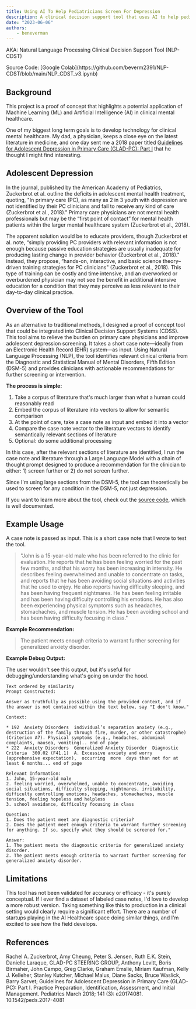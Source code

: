 ```yaml
---
title: Using AI To Help Pediatricians Screen For Depression
description: A clinical decision support tool that uses AI to help pediatricians screen for depression.
date: "2023-06-06"
authors:
    - beneverman
---
```

AKA: Natural Language Processing Clinical Decision Support Tool (NLP-CDST)

<Callout>
    Source Code: [Google Colab](https://github.com/beverm2391/NLP-CDST/blob/main/NLP_CDST_v3.ipynb)
</Callout>

## Background

This project is a proof of concept that highlights a potential application of Machine Learning (ML) and Artificial Intelligence (AI) in clinical mental healthcare.

One of my biggest long term goals is to develop technology for clinical mental healthcare. My dad, a physician, keeps a close eye on the latest literature in medicine, and one day sent me a 2018 paper titled [Guidelines for Adolescent Depression in Primary Care (GLAD-PC): Part I](https://publications.aap.org/pediatrics/article/141/3/e20174081/37626/Guidelines-for-Adolescent-Depression-in-Primary?autologincheck=redirected) that he thought I might find interesting.

## Adolescent Depression

In the journal, published by the American Academy of Pediatrics, Zuckerbrot et al. outline the deficits in adolescent mental health treatment, quoting, "In primary care (PC), as many as 2 in 3 youth with depression are not identified by their PC clinicians and fail to receive any kind of care (Zuckerbrot et al., 2018)." Primary care physicians are not mental health professionals but may be the “first point of contact” for mental health patients within the larger mental healthcare system (Zuckerbrot et al., 2018).

The apparent solution would be to educate providers, though Zuckerbrot et al. note, “simply providing PC providers with relevant information is not enough because passive education strategies are usually inadequate for producing lasting change in provider behavior (Zuckerbrot et al., 2018)." Instead, they propose, “hands-on, interactive, and basic science theory–driven training strategies for PC clinicians" (Zuckerbrot et al., 2018). This type of training can be costly and time intensive, and an overworked or overburdened physician may not see the benefit in additional intensive education for a condition that they may perceive as less relevant to their day-to-day clinical practice.

## Overview of the Tool

As an alternative to traditional methods, I designed a proof of concept tool that could be integrated into Clinical Decision Support Systems (CDSS). This tool aims to relieve the burden on primary care physicians and improve adolescent depression screening. It takes a short case note—ideally from an Electronic Health Record (EHR) system—as input. Using Natural Language Processing (NLP), the tool identifies relevant clinical criteria from the Diagnostic and Statistical Manual of Mental Disorders, Fifth Edition (DSM-5) and provides clinicians with actionable recommendations for further screening or intervention.

**The process is simple:**
1. Take a corpus of literature that's much larger than what a human could reasonably read
2. Embed the corpus of literature into vectors to allow for semantic comparison
3. At the point of care, take a case note as input and embed it into a vector
4. Compare the case note vector to the literature vectors to identify semantically relevant sections of literature
5. Optional: do some additional processing

In this case, after the relevant sections of literature are identified, I run the case note and literature through a Large Language Model with a chain of thought prompt designed to produce a recommendation for the clinician to either: 1) screen further or 2) do not screen further.

Since I'm using large sections from the DSM-5, the tool can theoretically be used to screen for any condition in the DSM-5, not just depression.

If you want to learn more about the tool, check out the [source code](https://github.com/beverm2391/NLP-CDST/blob/main/NLP_CDST_v3.ipynb), which is well documented.

## Example Usage
A case note is passed as input. This is a short case note that I wrote to test the tool.

>"John is a 15-year-old male who has been referred to the clinic for evaluation. He reports that he has been feeling worried for the past few months, and that his worry has been increasing in intensity. He describes feeling overwhelmed and unable to concentrate on tasks, and reports that he has been avoiding social situations and activities that he used to enjoy. He also reports having difficulty sleeping, and has been having frequent nightmares. He has been feeling irritable and has been having difficulty controlling his emotions. He has also been experiencing physical symptoms such as headaches, stomachaches, and muscle tension. He has been avoiding school and has been having difficulty focusing in class."

**Example Recommendation:**

>The patient meets enough criteria to warrant further screening for generalized anxiety disorder.

**Example Debug Output:**

The user wouldn't see this output, but it's useful for debugging/understanding what's going on under the hood.

```text copy
Text ordered by similarity
Prompt Constructed: 

Answer as truthfully as possible using the provided context, and if the answer is not contained within the text below, say "I don't know."

Context:

* 192  Anxiety Disorders  individual’s separation anxiety (e.g., destruction of the family through fire, murder, or other catastrophe) (Criterion A7). Physical symptoms (e.g., headaches, abdominal complaints, nausea, vomiting).. end of page
* 222  Anxiety Disorders  Generalized Anxiety Disorder  Diagnostic Criteria  300.02 (F41.1)  A. Excessive anxiety and worry  (apprehensive expectation),  occurring  more  days than not for at least 6 months... end of page

Relevant Information:
1. John, 15-year-old male
2. feeling worried, overwhelmed, unable to concentrate, avoiding social situations, difficulty sleeping, nightmares, irritability, difficulty controlling emotions, headaches, stomachaches, muscle tension, feeling hopeless and helpless
3. school avoidance, difficulty focusing in class

Question:
1. Does the patient meet any diagnostic criteria?
2. Does the patient meet enough criteria to warrant further screening for anything. If so, specify what they should be screened for."

Answer:
1. The patient meets the diagnostic criteria for generalized anxiety disorder.
2. The patient meets enough criteria to warrant further screening for generalized anxiety disorder.
```

## Limitations

This tool has not been validated for accuracy or efficacy - it's purely conceptual. If I ever find a dataset of labeled case notes, I'd love to develop a more robust version. Taking something like this to production in a clinical setting would clearly require a significant effort. There are a number of startups playing in the AI Healthcare space doing similar things, and I'm excited to see how the field develops.

## References

Rachel A. Zuckerbrot, Amy Cheung, Peter S. Jensen, Ruth E.K. Stein, Danielle Laraque, GLAD-PC STEERING GROUP, Anthony Levitt, Boris Birmaher, John Campo, Greg Clarke, Graham Emslie, Miriam Kaufman, Kelly J. Kelleher, Stanley Kutcher, Michael Malus, Diane Sacks, Bruce Waslick, Barry Sarvet; Guidelines for Adolescent Depression in Primary Care (GLAD-PC): Part I. Practice Preparation, Identification, Assessment, and Initial Management. Pediatrics March 2018; 141 (3): e20174081. 10.1542/peds.2017-4081